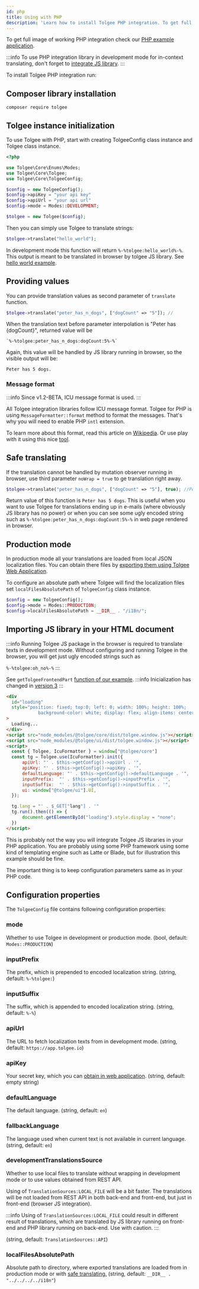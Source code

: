 ```yaml
---
id: php
title: Using with PHP
description: 'Learn how to install Tolgee PHP integration. To get full image of working PHP integration check our PHP example application.'
---
```


To get full image of working PHP integration check our [PHP example application](https://github.com/tolgee/php-example).

:::info
To use PHP integration library in development mode for in-context translating, don't forget to [integrate JS library](php#importing-js-library-in-your-html-document).
:::

To install Tolgee PHP integration run:

## Composer library installation

```shell
composer require tolgee
```

## Tolgee instance initialization

To use Tolgee with PHP, start with creating TolgeeConfig class instance and Tolgee class instance.

```php
<?php

use Tolgee\Core\Enums\Modes;
use Tolgee\Core\Tolgee;
use Tolgee\Core\TolgeeConfig;

$config = new TolgeeConfig();
$config->apiKey = "your api key"
$config->apiUrl = "your api url"
$config->mode = Modes::DEVELOPMENT;

$tolgee = new Tolgee($config);
```

Then you can simply use Tolgee to translate strings:

```php
$tolgee->translate("hello_world");
```

In development mode this function will return `%-%tolgee:hello_world%-%`. This output is meant to be translated in
browser by tolgee JS library. See [hello world example](get_started/hello_world).

## Providing values

You can provide translation values as second parameter of `translate` function.

```php
$tolgee->translate("peter_has_n_dogs", ["dogCount" => "5"]); //
```

When the translation text before parameter interpolation is "Peter has {dogCount}", returned value will be

```
`%-%tolgee:peter_has_n_dogs:dogCount:5%-%`
```

Again, this value will be handled by JS library running in browser, so the visible output will be:

```
Peter has 5 dogs.
```

### Message format

:::info
Since v1.2-BETA, ICU message format is used.
:::

All Tolgee integration libraries follow ICU message format. Tolgee for PHP is using `MessageFormatter::format` method
to format the messages. That's why you will need to enable PHP `intl` extension.

To learn more about this format, read this article on [Wikipedia](https://en.wikipedia.org/wiki/International_Components_for_Unicode).
Or use play with it using this nice [tool](https://devpal.co/icu-message-editor/).

## Safe translating

If the translation cannot be handled by mutation observer running in browser, use third parameter `noWrap = true`
to ge translation right away.

```php
$tolgee->translate("peter_has_n_dogs", ["dogCount" => "5"], true); //Peter has 5 dogs.
```

Return value of this function is `Peter has 5 dogs`. This is useful when you want to use Tolgee for translations ending
up in e-mails (where obviously JS library has no power) or when you can see some ugly encoded string such as
`%-%tolgee:peter_has_n_dogs:dogCount:5%-%` in web page rendered in browser.

## Production mode

In production mode all your translations are loaded from local JSON localization files. You can obtain there files by
[exporting them using Tolgee Web Application](/docs/platform/exporting_translations).

To configure an absolute path where Tolgee will find the localization files set `localFilesAbsolutePath`
of `TolgeeConfig` class instance.

```php
$config = new TolgeeConfig();
$config->mode = Modes::PRODUCTION;
$config->localFilesAbsolutePath = __DIR__ . "/i18n/";
```

## Importing JS library in your HTML document

:::info
Running Tolgee JS package in the browser is required to translate texts in development mode. Without configuring and running
Tolgee in the browser, you will get just ugly encoded strings such as

`%-%tolgee:oh_no%-%`
:::

See `getTolgeeFrontendPart`
[function of our example](https://github.com/tolgee/php-example/blob/9b6b38c023b7169d9767b37fc3892536b5230d57/TolgeeManager.php#L35).
:::info
Inicialization has changed in [version 3](/docs/changelog/tolgee_js_version_3)
:::

```html
<div
  id="loading"
  style="position: fixed; top:0; left: 0; width: 100%; height: 100%;
            background-color: white; display: flex; align-items: center; justify-content: center;"
>
  Loading...
</div>
<script src="node_modules/@tolgee/core/dist/tolgee.window.js"></script>
<script src="node_modules/@tolgee/ui/dist/tolgee.window.js"></script>
<script>
  const { Tolgee, IcuFormatter } = window["@tolgee/core"]
  const tg = Tolgee.use(IcuFormatter).init({
      apiUrl: "' . $this->getConfig()->apiUrl . '",
      apiKey: "' . $this->getConfig()->apiKey . '",
      defaultLanguage: "' . $this->getConfig()->defaultLanguage . '",
      inputPrefix:  "' . $this->getConfig()->inputPrefix . '",
      inputSuffix:  "' . $this->getConfig()->inputSuffix . '",
      ui: window["@tolgee/ui"].UI,
  });

  tg.lang = "' . $_GET["lang"] . '"
  tg.run().then(() => {
      document.getElementById("loading").style.display = "none";
  })
</script>
```

This is probably not the way you will integrate Tolgee JS libraries in your PHP application.
You are probably using some PHP framework using some kind of templating engine such as Latte or Blade, but for
illustration this example should be fine.

The important thing is to keep configuration parameters same as in your PHP code.

## Configuration properties

The `TolgeeConfig` file contains following configuration properties:

### mode

Whether to use Tolgee in development or production mode. (bool, default: `Modes::PRODUCTION`)

### inputPrefix

The prefix, which is prepended to encoded localization string. (string, default: `%-%tolgee:`)

### inputSuffix

The suffix, which is appended to encoded localization string. (string, default: `%-%`)

### apiUrl

The URL to fetch localization texts from in development mode. (string, default: `https://app.tolgee.io`)

### apiKey

Your secret key, which you can [obtain in web application](/docs/platform/api-keys-and-pat-tokens). (string, default: empty string)

### defaultLanguage

The default language. (string, default: `en`)

### fallbackLanguage

The language used when current text is not available in current language. (string, default: `en`)

### developmentTranslationsSource

Whether to use local files to translate without wrapping in development mode or to use values obtained from REST API.

Using of `TranslationSources:LOCAL_FILE` will be a bit faster. The translations will be not loaded from REST API in both
back-end and front-end, but just in front-end (browser JS integration).

:::info
Using of `TranslationSources:LOCAL_FILE` could result in different result of translations, which are translated by JS
library running on front-end and PHP library running on back-end. Use with caution.
:::

(string, default: `TranslationSources::API`)

### localFilesAbsolutePath

Absolute path to directory, where exported translations are loaded from in production mode or with
[safe translating.](php#safe-translating)
(string, default: `__DIR__ . "../../../../i18n"`)
